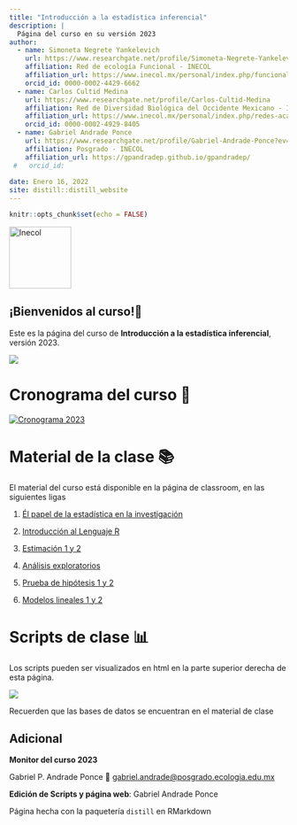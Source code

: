 ```yaml
---
title: "Introducción a la estadística inferencial"
description: |
  Página del curso en su versión 2023
author: 
  - name: Simoneta Negrete Yankelevich
    url: https://www.researchgate.net/profile/Simoneta-Negrete-Yankelevich 
    affiliation: Red de ecología Funcional - INECOL
    affiliation_url: https://www.inecol.mx/personal/index.php/funcional/90-simoneta-negrete-yanquelevich
    orcid_id: 0000-0002-4429-6662
  - name: Carlos Cultid Medina
    url: https://www.researchgate.net/profile/Carlos-Cultid-Medina
    affiliation: Red de Diversidad Biológica del Occidente Mexicano - INECOL
    affiliation_url: https://www.inecol.mx/personal/index.php/redes-academicas/diversidad-biologica-del-occidente-mexicano/205-carlos-andres-cultid-medina
    orcid_id: 0000-0002-4929-8405
  - name: Gabriel Andrade Ponce
    url: https://www.researchgate.net/profile/Gabriel-Andrade-Ponce?ev=hdr_xprf
    affiliation: Posgrado - INECOL
    affiliation_url: https://gpandradep.github.io/gpandradep/
 #   orcid_id: 
    
date: Enero 16, 2022
site: distill::distill_website
---
```


```r
knitr::opts_chunk$set(echo = FALSE)

```

<aside>![](https://centrosconacyt.mx/wp-content/themes/cp-child/img/logos/INECOL.jpg "Inecol"){width="112"}</aside>

## ¡Bienvenidos al curso!🙌

Este es la página del curso de **Introducción a la estadística inferencial**, versión 2023.

![](https://i.pinimg.com/originals/d7/61/da/d761da18a809efc70ac8f631ff0150d1.jpg)

# Cronograma del curso 📆

[![Cronograma 2023](img/cronograma2023.png)](https://classroom.google.com/u/0/c/MTg5NDkxODYwMzY0/m/NTQxMTU1OTg4NjM5/details)

# Material de la clase 📚

El material del curso está disponible en la página de classroom, en las siguientes ligas

1.  [Él papel de la estadística en la investigación](https://classroom.google.com/u/0/w/MTg5NDkxODYwMzY0/tc/MjcwNzUxODUyMTc2)

2.  [Introducción al Lenguaje R](https://classroom.google.com/u/0/w/MTg5NDkxODYwMzY0/tc/MjcwNjMxMTc1ODkx)

3.  [Estimación 1 y 2](https://classroom.google.com/u/0/w/MTg5NDkxODYwMzY0/tc/MjcwODkyMzU4Mjk5)

4.  [Análisis exploratorios](https://classroom.google.com/u/0/w/MTg5NDkxODYwMzY0/tc/MjcwODkyMzU4NDM1)

5.  [Prueba de hipótesis 1 y 2](https://classroom.google.com/u/0/w/MTg5NDkxODYwMzY0/tc/MjcwODkyNTcyNTc5)

6.  [Modelos lineales 1 y 2](https://classroom.google.com/u/0/w/MTg5NDkxODYwMzY0/tc/MjcwODkyNTcyODcx)

# Scripts de clase 📊

Los scripts pueden ser visualizados en html en la parte superior derecha de esta página.

![](img/clases.png)

Recuerden que las bases de datos se encuentran en el material de clase

## Adicional {.appendix}

**Monitor del curso 2023**

Gabriel P. Andrade Ponce 📧 [gabriel.andrade\@posgrado.ecologia.edu.mx](mailto:gabriel.andrade@posgrado.ecologia.edu.mx){.email}

**Edición de Scripts y página web**: Gabriel Andrade Ponce

Página hecha con la paquetería `distill` en RMarkdown
